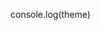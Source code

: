 <!-- Colors.stories.mdx -->

console.log(theme)

<Meta title="Design Tokens/Colors" />

<ColorPalette>
  <ColorItem
    v-for="color in theme.colors"
    title="theme.color.greyscale"
    subtitle="Some of the greys"
    colors={ theme.colors }
  />
</ColorPalette>
